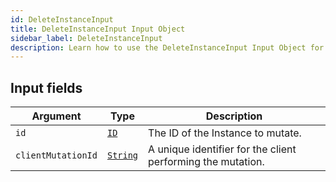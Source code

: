```yaml
---
id: DeleteInstanceInput
title: DeleteInstanceInput Input Object
sidebar_label: DeleteInstanceInput
description: Learn how to use the DeleteInstanceInput Input Object for Prismatic's API.
---
```


## Input fields

| Argument           | Type                                     | Description                                                 |
| ------------------ | ---------------------------------------- | ----------------------------------------------------------- |
| `id`               | [`ID`](api/schema/scalar/ID.mdx)         | The ID of the Instance to mutate.                           |
| `clientMutationId` | [`String`](api/schema/scalar/String.mdx) | A unique identifier for the client performing the mutation. |
